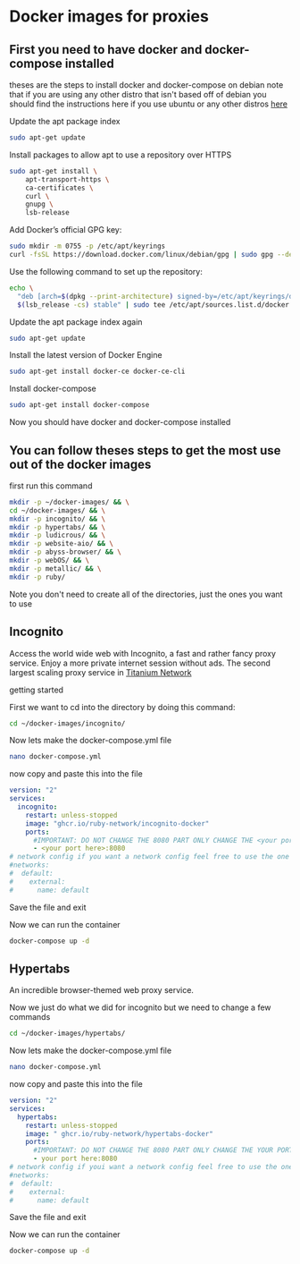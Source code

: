 # Docker images for proxies

## First you need to have docker and docker-compose installed



 theses are the steps to install docker and docker-compose on debian
 note that if you are using any other distro that isn't based off of debian you should find the instructions here if you use ubuntu or any other distros [here](https://docs.docker.com/engine/install/)



Update the apt package index

```bash
sudo apt-get update
```

Install packages to allow apt to use a repository over HTTPS

```bash
sudo apt-get install \
    apt-transport-https \
    ca-certificates \
    curl \
    gnupg \
    lsb-release
```

Add Docker’s official GPG key:

```bash
sudo mkdir -m 0755 -p /etc/apt/keyrings
curl -fsSL https://download.docker.com/linux/debian/gpg | sudo gpg --dearmor -o /etc/apt/keyrings/docker.gpg
```

Use the following command to set up the repository:

```bash
echo \
  "deb [arch=$(dpkg --print-architecture) signed-by=/etc/apt/keyrings/docker.gpg] https://download.docker.com/linux/debian \
  $(lsb_release -cs) stable" | sudo tee /etc/apt/sources.list.d/docker.list > /dev/null
```

Update the apt package index again

```bash
sudo apt-get update
```

Install the latest version of Docker Engine

```bash
sudo apt-get install docker-ce docker-ce-cli
```

Install docker-compose

```bash
sudo apt-get install docker-compose
```

Now you should have docker and docker-compose installed

## You can follow theses steps to get the most use out of the docker images

first run this command

```bash
mkdir -p ~/docker-images/ && \
cd ~/docker-images/ && \
mkdir -p incognito/ && \
mkdir -p hypertabs/ && \
mkdir -p ludicrous/ && \
mkdir -p website-aio/ && \
mkdir -p abyss-browser/ && \
mkdir -p webOS/ && \
mkdir -p metallic/ && \
mkdir -p ruby/
```

Note you don't need to create all of the directories, just the ones you want to use

## Incognito

Access the world wide web with Incognito, a fast and rather fancy proxy service. Enjoy a more private internet session without ads. The second largest scaling proxy service in [Titanium Network](https://discord.gg/unblock)

getting started

First we want to cd into the directory by doing this command:

```bash
cd ~/docker-images/incognito/
```

Now lets make the docker-compose.yml file

```bash
nano docker-compose.yml
```

now copy and paste this into the file

```yaml
version: "2"
services:
  incognito:
    restart: unless-stopped
    image: "ghcr.io/ruby-network/incognito-docker"
    ports:
      #IMPORTANT: DO NOT CHANGE THE 8080 PART ONLY CHANGE THE <your port here> PART
      - <your port here>:8080
# network config if you want a network config feel free to use the one below and change the name to your liking.YOU MUST RUN docker network create <your name> BEFORE RUNNING THE CONTAINER
#networks:
#  default:
#    external:
#      name: default
```

Save the file and exit

Now we can run the container

```bash
docker-compose up -d
```

## Hypertabs

An incredible browser-themed web proxy service.

Now we just do what we did for incognito but we need to change a few commands

```bash
cd ~/docker-images/hypertabs/
```

Now lets make the docker-compose.yml file

```bash
nano docker-compose.yml
```

now copy and paste this into the file

```yaml
version: "2"
services:
  hypertabs:
    restart: unless-stopped
    image: " ghcr.io/ruby-network/hypertabs-docker"
    ports:
      #IMPORTANT: DO NOT CHANGE THE 8080 PART ONLY CHANGE THE YOUR PORT HERE PART
      - your port here:8080
# network config if youi want a network config feel free to use the one below and change the name to your liking. YOU MUST RUN docker network create <your name> BEFORE RUNNING THE CONTAINER
#networks:
#  default:
#    external:
#      name: default
```

Save the file and exit

Now we can run the container

```bash
docker-compose up -d
```
